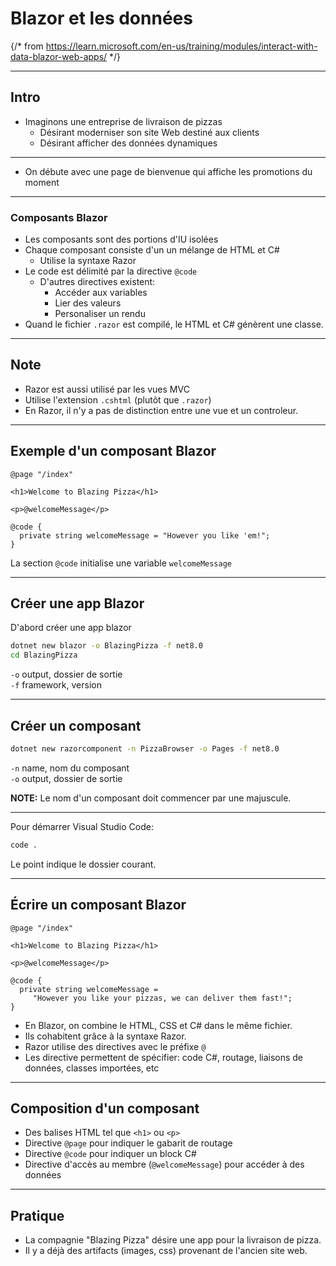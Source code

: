 # Blazor et les données

{/* from https://learn.microsoft.com/en-us/training/modules/interact-with-data-blazor-web-apps/ */}

---

## Intro

- Imaginons une entreprise de livraison de pizzas
  - Désirant moderniser son site Web destiné aux clients
  - Désirant afficher des données dynamiques

<hr />

- On débute avec une page de bienvenue qui affiche les promotions du moment

---

### Composants Blazor

- Les composants sont des portions d'IU isolées
- Chaque composant consiste d'un un mélange de HTML et C#
  - Utilise la syntaxe Razor
- Le code est délimité par la directive `@code`
  - D'autres directives existent:
    - Accéder aux variables
    - Lier des valeurs
    - Personaliser un rendu
- Quand le fichier `.razor` est compilé, le HTML et C# génèrent une classe.

---

## Note

- Razor est aussi utilisé par les vues MVC
- Utilise l'extension `.cshtml` (plutôt que `.razor`)
- En Razor, il n'y a pas de distinction entre une vue et un controleur.

---

## Exemple d'un composant Blazor

<div style={{fontSize:'.8em'}}>

```razor
@page "/index"

<h1>Welcome to Blazing Pizza</h1>

<p>@welcomeMessage</p>

@code {
  private string welcomeMessage = "However you like 'em!";
}
```

</div >

La section `@code` initialise une variable `welcomeMessage`

---

## Créer une app Blazor

D'abord créer une app blazor

```bash
dotnet new blazor -o BlazingPizza -f net8.0
cd BlazingPizza
```

`-o` output, dossier de sortie <br/>
`-f` framework, version

---

## Créer un composant

```bash
dotnet new razorcomponent -n PizzaBrowser -o Pages -f net8.0
```

`-n` name, nom du composant <br/>
`-o` output, dossier de sortie

**NOTE:** Le nom d'un composant doit commencer par une majuscule.

<hr />

Pour démarrer Visual Studio Code:

```bash
code .
```

Le point indique le dossier courant.

---

## Écrire un composant Blazor

```razor
@page "/index"

<h1>Welcome to Blazing Pizza</h1>

<p>@welcomeMessage</p>

@code {
  private string welcomeMessage =
     "However you like your pizzas, we can deliver them fast!";
}
```

- En Blazor, on combine le HTML, CSS et C# dans le même fichier.
- Ils cohabitent grâce à la syntaxe Razor.
- Razor utilise des directives avec le préfixe `@`
- Les directive permettent de spécifier: code C#, routage, liaisons de données, classes importées, etc

---

## Composition d'un composant

- Des balises HTML tel que `<h1>` ou `<p>`
- Directive `@page` pour indiquer le gabarit de routage
- Directive `@code` pour indiquer un block C#
- Directive d'accès au membre (`@welcomeMessage`) pour accéder à des données

---

## Pratique

- La compagnie "Blazing Pizza" désire une app pour la livraison de pizza.
- Il y a déjà des artifacts (images, css) provenant de l'ancien site web.
